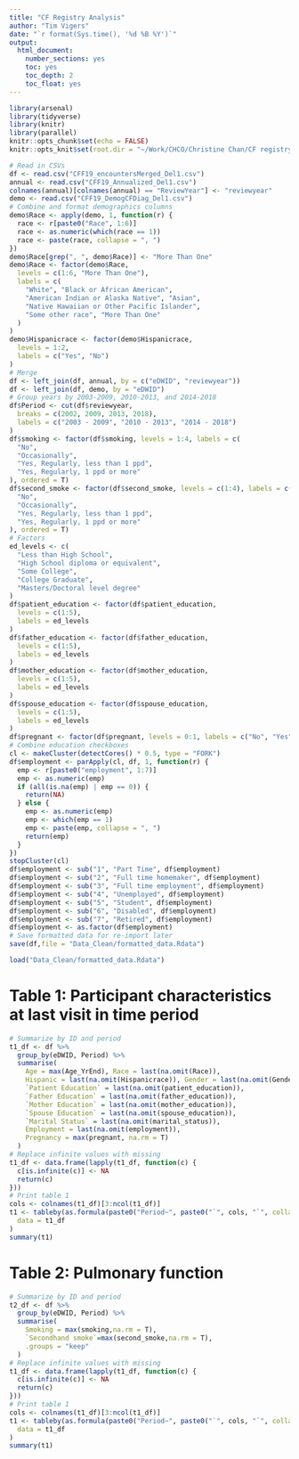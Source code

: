 ```yaml
---
title: "CF Registry Analysis"
author: "Tim Vigers"
date: "`r format(Sys.time(), '%d %B %Y')`"
output:
  html_document:
    number_sections: yes
    toc: yes
    toc_depth: 2
    toc_float: yes
---
```


```r
library(arsenal)
library(tidyverse)
library(knitr)
library(parallel)
knitr::opts_chunk$set(echo = FALSE)
knitr::opts_knit$set(root.dir = "~/Work/CHCO/Christine Chan/CF registry data")
```

```r
# Read in CSVs
df <- read.csv("CFF19_encountersMerged_Del1.csv")
annual <- read.csv("CFF19_Annualized_Del1.csv")
colnames(annual)[colnames(annual) == "ReviewYear"] <- "reviewyear"
demo <- read.csv("CFF19_DemogCFDiag_Del1.csv")
# Combine and format demographics columns
demo$Race <- apply(demo, 1, function(r) {
  race <- r[paste0("Race", 1:6)]
  race <- as.numeric(which(race == 1))
  race <- paste(race, collapse = ", ")
})
demo$Race[grep(", ", demo$Race)] <- "More Than One"
demo$Race <- factor(demo$Race,
  levels = c(1:6, "More Than One"),
  labels = c(
    "White", "Black or African American",
    "American Indian or Alaska Native", "Asian",
    "Native Hawaiian or Other Pacific Islander",
    "Some other race", "More Than One"
  )
)
demo$Hispanicrace <- factor(demo$Hispanicrace,
  levels = 1:2,
  labels = c("Yes", "No")
)
# Merge
df <- left_join(df, annual, by = c("eDWID", "reviewyear"))
df <- left_join(df, demo, by = "eDWID")
# Group years by 2003-2009, 2010-2013, and 2014-2018
df$Period <- cut(df$reviewyear,
  breaks = c(2002, 2009, 2013, 2018),
  labels = c("2003 - 2009", "2010 - 2013", "2014 - 2018")
)
df$smoking <- factor(df$smoking, levels = 1:4, labels = c(
  "No",
  "Occasionally",
  "Yes, Regularly, less than 1 ppd",
  "Yes, Regularly, 1 ppd or more"
), ordered = T)
df$second_smoke <- factor(df$second_smoke, levels = c(1:4), labels = c(
  "No",
  "Occasionally",
  "Yes, Regularly, less than 1 ppd",
  "Yes, Regularly, 1 ppd or more"
), ordered = T)
# Factors
ed_levels <- c(
  "Less than High School",
  "High School diploma or equivalent",
  "Some College",
  "College Graduate",
  "Masters/Doctoral level degree"
)
df$patient_education <- factor(df$patient_education,
  levels = c(1:5),
  labels = ed_levels
)
df$father_education <- factor(df$father_education,
  levels = c(1:5),
  labels = ed_levels
)
df$mother_education <- factor(df$mother_education,
  levels = c(1:5),
  labels = ed_levels
)
df$spouse_education <- factor(df$spouse_education,
  levels = c(1:5),
  labels = ed_levels
)
df$pregnant <- factor(df$pregnant, levels = 0:1, labels = c("No", "Yes"), ordered = T)
# Combine education checkboxes
cl <- makeCluster(detectCores() * 0.5, type = "FORK")
df$employment <- parApply(cl, df, 1, function(r) {
  emp <- r[paste0("employment", 1:7)]
  emp <- as.numeric(emp)
  if (all(is.na(emp) | emp == 0)) {
    return(NA)
  } else {
    emp <- as.numeric(emp)
    emp <- which(emp == 1)
    emp <- paste(emp, collapse = ", ")
    return(emp)
  }
})
stopCluster(cl)
df$employment <- sub("1", "Part Time", df$employment)
df$employment <- sub("2", "Full time homemaker", df$employment)
df$employment <- sub("3", "Full time employment", df$employment)
df$employment <- sub("4", "Unemployed", df$employment)
df$employment <- sub("5", "Student", df$employment)
df$employment <- sub("6", "Disabled", df$employment)
df$employment <- sub("7", "Retired", df$employment)
df$employment <- as.factor(df$employment)
# Save formatted data for re-import later
save(df,file = "Data_Clean/formatted_data.Rdata")
```

```r
load("Data_Clean/formatted_data.Rdata")
```

# Table 1: Participant characteristics at last visit in time period

```r
# Summarize by ID and period
t1_df <- df %>%
  group_by(eDWID, Period) %>%
  summarise(
    Age = max(Age_YrEnd), Race = last(na.omit(Race)),
    Hispanic = last(na.omit(Hispanicrace)), Gender = last(na.omit(Gender)),
    `Patient Education` = last(na.omit(patient_education)),
    `Father Education` = last(na.omit(father_education)),
    `Mother Education` = last(na.omit(mother_education)),
    `Spouse Education` = last(na.omit(spouse_education)),
    `Marital Status` = last(na.omit(marital_status)),
    Employment = last(na.omit(employment)),
    Pregnancy = max(pregnant, na.rm = T)
  )
# Replace infinite values with missing
t1_df <- data.frame(lapply(t1_df, function(c) {
  c[is.infinite(c)] <- NA
  return(c)
}))
# Print table 1
cols <- colnames(t1_df)[3:ncol(t1_df)]
t1 <- tableby(as.formula(paste0("Period~", paste0("`", cols, "`", collapse = "+"))),
  data = t1_df
)
summary(t1)
```


# Table 2: Pulmonary function

```r
# Summarize by ID and period
t2_df <- df %>%
  group_by(eDWID, Period) %>%
  summarise(
    Smoking = max(smoking,na.rm = T),
    `Secondhand smoke`=max(second_smoke,na.rm = T),
    .groups = "keep"
  )
# Replace infinite values with missing
t1_df <- data.frame(lapply(t1_df, function(c) {
  c[is.infinite(c)] <- NA
  return(c)
}))
# Print table 1
cols <- colnames(t1_df)[3:ncol(t1_df)]
t1 <- tableby(as.formula(paste0("Period~", paste0("`", cols, "`", collapse = "+"))),
  data = t1_df
)
summary(t1)
```